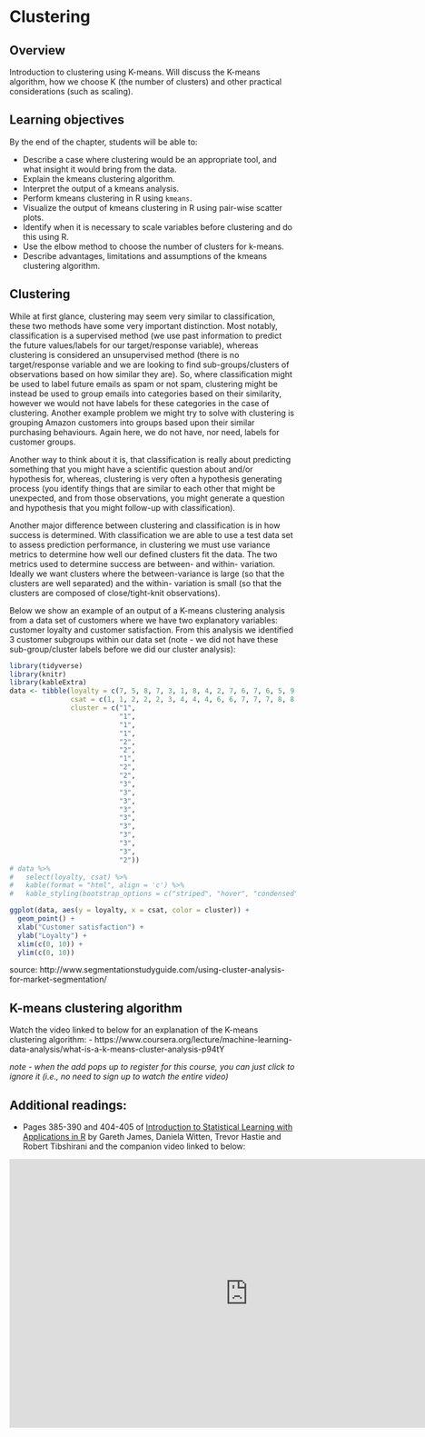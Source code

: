 # Clustering {#clustering}

## Overview 
Introduction to clustering using K-means. Will discuss the K-means algorithm, how we choose K (the number of clusters) and other practical considerations (such as scaling).

## Learning objectives 
By the end of the chapter, students will be able to:

* Describe a case where clustering would be an appropriate tool, and what insight it would bring from the data.
* Explain the kmeans clustering algorithm.
* Interpret the output of a kmeans analysis.
* Perform kmeans clustering in R using `kmeans`.
* Visualize the output of kmeans clustering in R using pair-wise scatter plots.
* Identify when it is necessary to scale variables before clustering and do this using R.
* Use the elbow method to choose the number of clusters for k-means.
* Describe advantages, limitations and assumptions of the kmeans clustering algorithm.

## Clustering
While at first glance, clustering may seem very similar to classification, these two methods have some very important distinction. Most notably, classification is a supervised method (we use past information to predict the future values/labels for our target/response variable), whereas clustering is considered an unsupervised method (there is no target/response variable and we are looking to find sub-groups/clusters of observations based on how similar they are). So, where classification might be used to label future emails as spam or not spam, clustering might be instead be used to group emails into categories based on their similarity, however we would not have labels for these categories in the case of clustering. Another example problem we might try to solve with clustering is grouping Amazon customers into groups based upon their similar purchasing behaviours. Again here, we do not have, nor need, labels for customer groups.

Another way to think about it is, that classification is really about predicting something that you might have a scientific question about and/or hypothesis for, whereas, clustering is very often a hypothesis generating process (you identify things that are similar to each other that might be unexpected, and from those observations, you might generate a question and hypothesis that you might follow-up with classification).

Another major difference between clustering and classification is in how success is determined. With classification we are able to use a test data set to assess prediction performance, in clustering we must use variance metrics to determine how well our defined clusters fit the data. The two metrics used to determine success are between- and within- variation. Ideally we want clusters where the between-variance is large (so that the clusters are well separated) and the within- variation is small (so that the clusters are composed of close/tight-knit observations).

Below we show an example of an output of a K-means clustering analysis from a data set of customers where we have two explanatory variables: customer loyalty and customer satisfaction. From this analysis we identified 3 customer subgroups within our data set (note - we did not have these sub-group/cluster labels before we did our cluster analysis):


```r
library(tidyverse)
library(knitr)
library(kableExtra)
data <- tibble(loyalty = c(7, 5, 8, 7, 3, 1, 8, 4, 2, 7, 6, 7, 6, 5, 9, 7, 9, 5, 2),
               csat = c(1, 1, 2, 2, 2, 3, 4, 4, 4, 6, 6, 7, 7, 7, 8, 8, 9, 9, 3),
               cluster = c("1",
                           "1",
                           "1",
                           "1",
                           "2",
                           "2",
                           "1",
                           "2",
                           "2",
                           "3",
                           "3",
                           "3",
                           "3",
                           "3",
                           "3",
                           "3",
                           "3",
                           "3", 
                           "2"))
# data %>% 
#   select(loyalty, csat) %>% 
#   kable(format = "html", align = 'c') %>% 
#   kable_styling(bootstrap_options = c("striped", "hover", "condensed", "responsive", full_width = F))
```



```r
ggplot(data, aes(y = loyalty, x = csat, color = cluster)) +
  geom_point() +
  xlab("Customer satisfaction") +
  ylab("Loyalty") +
  xlim(c(0, 10)) +
  ylim(c(0, 10))
```

source: http://www.segmentationstudyguide.com/using-cluster-analysis-for-market-segmentation/

## K-means clustering algorithm

Watch the video linked to below for an explanation of the K-means clustering algorithm:
- https://www.coursera.org/lecture/machine-learning-data-analysis/what-is-a-k-means-cluster-analysis-p94tY

*note - when the add pops up to register for this course, you can just click to ignore it (i.e., no need to sign up to watch the entire video)*

## Additional readings:


- Pages 385-390 and 404-405 of [Introduction to Statistical Learning with Applications in R](http://www-bcf.usc.edu/~gareth/ISL/ISLR%20Seventh%20Printing.pdf) by Gareth James, Daniela Witten, Trevor Hastie and Robert Tibshirani and the companion video linked to below:

<iframe width="840" height="473" src="https://www.youtube.com/embed/aIybuNt9ps4" frameborder="0" allow="accelerometer; autoplay; encrypted-media; gyroscope; picture-in-picture" allowfullscreen></iframe>
